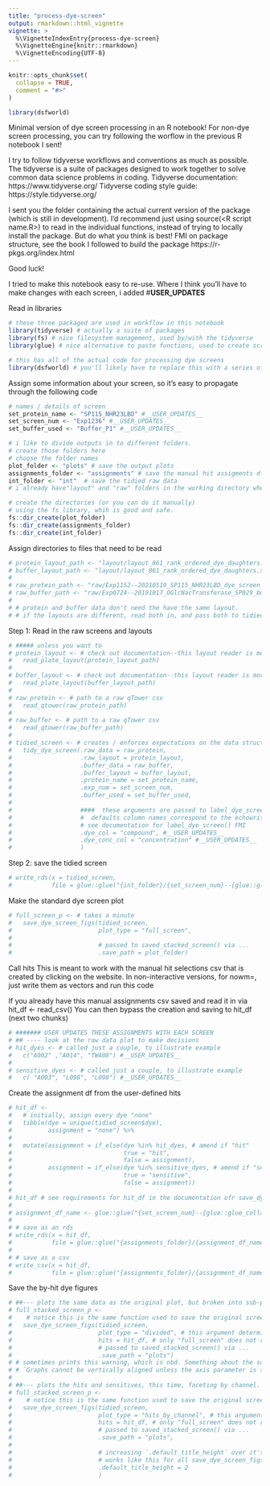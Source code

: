 ```yaml
---
title: "process-dye-screen"
output: rmarkdown::html_vignette
vignette: >
  %\VignetteIndexEntry{process-dye-screen}
  %\VignetteEngine{knitr::rmarkdown} 
  %\VignetteEncoding{UTF-8}
---
```


```r
knitr::opts_chunk$set(
  collapse = TRUE,
  comment = "#>"
)
```

```r
library(dsfworld)
```

Minimal version of dye screen processing in an R notebook!
For non-dye screen processing, you can try following the worflow in the previous R notebook I sent!

I try to follow tidyverse workflows and conventions as much as possible.
The tidyverse is a suite of packages designed to work together to solve common data science problems in coding.
Tidyverse documentation: https://www.tidyverse.org/
Tidyverse coding style guide: https://style.tidyverse.org/

I sent you the folder containing the actual current version of the package (which is still in development). 
I'd recommend just using source(<R script name.R>) to read in the individual functions, instead of trying to locally install the package. But do what you think is best!
FMI on package structure, see the book I followed to build the package
https://r-pkgs.org/index.html

Good luck!

I tried to make this notebook easy to re-use. 
Where I think you'll have to make changes with each screen, i added #__USER_UPDATES__

Read in libraries
```r
# these three packaged are used in workflow in this notebook
library(tidyverse) # actually a suite of packages
library(fs) # nice filesystem management, used by/with the tidyverse
library(glue) # nice alternative to paste functions, used to create screen and save names, and used by/with the tidyverse

# this has all of the actual code for processing dye screens
library(dsfworld) # you'll likely have to replace this with a series of "source()" calls with the R script names containing the functions. 
```

Assign some information about your screen, so it's easy to propagate through the following code
```r
# names / details of screen
set_protein_name <- "SP115_NHR23LBD" #__USER_UPDATES__
set_screen_num <- "Exp1236" #__USER_UPDATES__
set_buffer_used <- "Buffer_P1" #__USER_UPDATES__

# i like to divide outputs in to different folders. 
# create those folders here
# choose the folder names
plot_folder <- "plots" # save the output plots
assignments_folder <- "assignments" # save the manual hit assigments df and csv
int_folder <- "int"  # save the tidied raw data
# i already have"layout" and "raw" folders in the working directory where this notebook is saved

# create the directories (or you can do it manually)
# using the fs library, whih is good and safe. 
fs::dir_create(plot_folder) 
fs::dir_create(assignments_folder) 
fs::dir_create(int_folder)
```

Assign directories to files that need to be read
```r
# protein_layout_path <- "layout/layout_861_rank_ordered_dye_daughters.xlsx" #__USER_UPDATES__# in this case, the same for protein and buffer
# buffer_layout_path <- "layout/layout_861_rank_ordered_dye_daughters.xlsx" #__USER_UPDATES__# in this case, the same for protein and buffer
# 
# raw_protein_path <- "raw/Exp1152--20210519_SP115_NHR23LBD_dye_screen_861.csv" #__USER_UPDATES__
# raw_buffer_path <- "raw/Exp0724--20191017_OGlcNacTransferase_SP029_buffer_dye_screen_715.csv" #__USER_UPDATES__
# 
# # protein and buffer data don't need the have the same layout. 
# # if the layouts are different, read both in, and pass both to tidied_dye_screen(). See below. 
```

Step 1: Read in the raw screens and layouts
```r
# ##### unless you want to 
# protein_layout <- # check out documentation--this layout reader is more flexible than the one on the websites
#   read_plate_layout(protein_layout_path)
# 
# buffer_layout <- # check out documentation--this layout reader is more flexible than the one on the websites
#   read_plate_layout(buffer_layout_path)
# 
# raw_protein <- # path to a raw qTower csv
#   read_qtower(raw_protein_path)
# 
# raw_buffer <- # path to a raw qTower csv
#   read_qtower(raw_buffer_path)
# 
# tidied_screen <- # creates / enforces expectations on the data structure of dye screens
#   tidy_dye_screen(.raw_data = raw_protein,
#                   .raw_layout = protein_layout,
#                   .buffer_data = raw_buffer,
#                   .buffer_layout = buffer_layout,
#                   .protein_name = set_protein_name,
#                   .exp_num = set_screen_num,
#                   .buffer_used = set_buffer_used,
#                   
#                   ####  these arguments are passed to label_dye_screen via() ...
#                   #  defaults column names correspond to the echowritr package outputs. 
#                   # see documentation for label_dye_screen() FMI
#                   .dye_col = "compound", #__USER_UPDATES__
#                   .dye_conc_col = "concentration" #__USER_UPDATES__
#                   )
```

Step 2: save the tidied screen
```r
# write_rds(x = tidied_screen,
#           file = glue::glue("{int_folder}/{set_screen_num}--{glue::glue_collapse(gsub(Sys.Date(), pattern = '-', replacement = ''))}_{set_protein_name}_df_all.rds"))
```

Make the standard dye screen plot
```r
# full_screen_p <- # takes a minute
#   save_dye_screen_figs(tidied_screen, 
#                        plot_type = "full_screen",
#                        
#                        # passed to saved_stacked_screen() via ...
#                        .save_path = plot_folder)
```

Call hits
This is meant to work with the manual hit selections csv that is created by clicking on the website.
In non-interactive versions, for nowm=, just write them as vectors and run this code

If you already have this manual assignments csv saved and read it in via 
hit_df <- read_csv(<path to your csv>)
You can then bypass the creation and saving to hit_df (next two chunks)
```r
# ####### USER UPDATES THESE ASSIGNMENTS WITH EACH SCREEN
# ## ---- look at the raw data plot to make decisions
# hit_dyes <- # called just a couple, to illustrate example
#   c("A002" ,"A014", "TW408") #__USER_UPDATES__
# 
# sensitive_dyes <- # called just a couple, to illustrate example
#   c( "A003", "L098", "L098") #__USER_UPDATES__
```

Create the assignment df from the user-defined hits
```r
# hit_df <-
#   # initially, assign every dye "none" 
#   tibble(dye = unique(tidied_screen$dye),
#          assignment = "none") %>%
#   
#   mutate(assignment = if_else(dye %in% hit_dyes, # amend if "hit"
#                               true = "hit",
#                               false = assignment),
#          assignment = if_else(dye %in% sensitive_dyes, # amend if "sensitive
#                               true = "sensitive",
#                               false = assignment))
# 
# hit_df # see requirements for hit_df in the documentation ofr save_dye_screen_figs()
# 
# assignment_df_name <- glue::glue("{set_screen_num}--{glue::glue_collapse(gsub(Sys.Date(), pattern = '-', replacement = ''))}_{set_protein_name}_manual_assignments")
# 
# # save as an rds
# write_rds(x = hit_df, 
#           file = glue::glue("{assignments_folder}/{assignment_df_name}.rds"))
# 
# # save as a csv
# write_csv(x = hit_df, 
#           file = glue::glue("{assignments_folder}/{assignment_df_name}.csv"))
```

Save the by-hit dye figures
```r
# ##--- plots the same data as the original plot, but broken into sub-plots by assignment
# full_stacked_screen_p <- 
#    # notice this is the same function used to save the original screen
#   save_dye_screen_figs(tidied_screen, 
#                        plot_type = "divided", # this argument determines which plot is output
#                        hits = hit_df, # only "full_screen" does not require this argument 
#                        # passed to saved_stacked_screen() via ...
#                        .save_path = "plots")
# # sometimes prints this warning, which is nbd. Something about the sub-plot alignment probably need a minor fix but the output plot is fine.
# # `Graphs cannot be vertically aligned unless the axis parameter is set. Placing graphs unaligned.`
# 
# ##--- plots the hits and sensitives, this time, faceting by channel.
# full_stacked_screen_p <- 
#    # notice this is the same function used to save the original screen
#   save_dye_screen_figs(tidied_screen, 
#                        plot_type = "hits_by_channel", # this argument determines which plot is output
#                        hits = hit_df, # only "full_screen" does not require this argument 
#                        # passed to saved_stacked_screen() via ...
#                        .save_path = "plots",
#                        
#                        # increasing `.default_title_height` over it's default (0.5) adds some height to the figure if it's too short, and clipping axes. 
#                        # works like this for all save_dye_screen_figs plots.
#                        .default_title_height = 2 
#                        )
```
